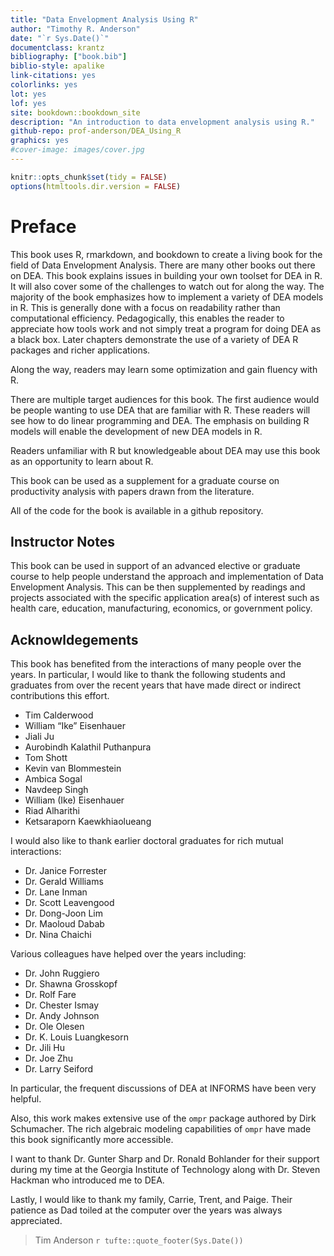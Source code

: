 ```yaml
---
title: "Data Envelopment Analysis Using R"
author: "Timothy R. Anderson"
date: "`r Sys.Date()`"
documentclass: krantz
bibliography: ["book.bib"]
biblio-style: apalike
link-citations: yes
colorlinks: yes
lot: yes
lof: yes
site: bookdown::bookdown_site
description: "An introduction to data envelopment analysis using R."
github-repo: prof-anderson/DEA_Using_R
graphics: yes
#cover-image: images/cover.jpg
---
```


```r
knitr::opts_chunk$set(tidy = FALSE)
options(htmltools.dir.version = FALSE)
```

# Preface {.unnumbered}

This book uses R, rmarkdown, and bookdown to create a living book for the field of Data Envelopment Analysis. There are many other books out there on DEA. This book explains issues in building your own toolset for DEA in R. It will also cover some of the challenges to watch out for along the way. The majority of the book emphasizes how to implement a variety of DEA models in R. This is generally done with a focus on readability rather than computational efficiency. Pedagogically, this enables the reader to appreciate how tools work and not simply treat a program for doing DEA as a black box. Later chapters demonstrate the use of a variety of DEA R packages and richer applications.

Along the way, readers may learn some optimization and gain fluency with R.

There are multiple target audiences for this book. The first audience would be people wanting to use DEA that are familiar with R. These readers will see how to do linear programming and DEA. The emphasis on building R models will enable the development of new DEA models in R.

Readers unfamiliar with R but knowledgeable about DEA may use this book as an opportunity to learn about R.

This book can be used as a supplement for a graduate course on productivity analysis with papers drawn from the literature.

All of the code for the book is available in a github repository.

## Instructor Notes {.unnumbered}

This book can be used in support of an advanced elective or graduate course to help people understand the approach and implementation of Data Envelopment Analysis. This can be then supplemented by readings and projects associated with the specific application area(s) of interest such as health care, education, manufacturing, economics, or government policy.

## Acknowldegements {.unnumbered}

This book has benefited from the interactions of many people over the years. In particular, I would like to thank the following students and graduates from over the recent years that have made direct or indirect contributions this effort.

-   Tim Calderwood
-   William "Ike" Eisenhauer
-   Jiali Ju
-   Aurobindh Kalathil Puthanpura
-   Tom Shott
-   Kevin van Blommestein
-   Ambica Sogal
-   Navdeep Singh
-   William (Ike) Eisenhauer
-   Riad Alharithi
-   Ketsaraporn Kaewkhiaolueang

I would also like to thank earlier doctoral graduates for rich mutual interactions:

-   Dr. Janice Forrester
-   Dr. Gerald Williams
-   Dr. Lane Inman
-   Dr. Scott Leavengood
-   Dr. Dong-Joon Lim
-   Dr. Maoloud Dabab
-   Dr. Nina Chaichi

Various colleagues have helped over the years including:

-   Dr. John Ruggiero
-   Dr. Shawna Grosskopf
-   Dr. Rolf Fare
-   Dr. Chester Ismay
-   Dr. Andy Johnson
-   Dr. Ole Olesen
-   Dr. K. Louis Luangkesorn
-   Dr. Jili Hu
-   Dr. Joe Zhu
-   Dr. Larry Seiford

In particular, the frequent discussions of DEA at INFORMS have been very helpful.

Also, this work makes extensive use of the `ompr` package authored by Dirk Schumacher. The rich algebraic modeling capabilities of `ompr` have made this book significantly more accessible.

I want to thank Dr. Gunter Sharp and Dr. Ronald Bohlander for their support during my time at the Georgia Institute of Technology along with Dr. Steven Hackman who introduced me to DEA.

Lastly, I would like to thank my family, Carrie, Trent, and Paige.  Their patience as Dad toiled at the computer over the years was always appreciated. 


> Tim Anderson
> `r tufte::quote_footer(Sys.Date())`
